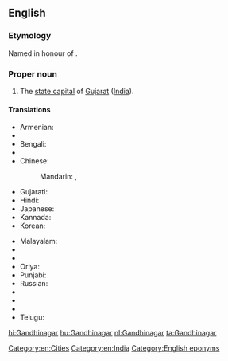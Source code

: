 ==English==
{{wikipedia}}
===Etymology===
Named in honour of {{w|Mohandas Karamchand Gandhi}}.

===Proper noun===
{{en-proper noun}}

# The [[state capital]] of [[Gujarat]] ([[India]]).

====Translations====
{{trans-top|Gandhinagar}}
* Armenian: {{t-|hy|Գանդինագար|tr=Gandinagar}}
* {{trreq|as}}
* Bengali: {{t-|bn|গান্ধীনগর|sc=Beng|tr=gāndhīnagar}}
* {{trreq|hne}}
* Chinese:
*: Mandarin: {{t|cmn|甘地訥格爾|sc=Hani}}, {{t|cmn|甘地讷格尔|tr=Gāndìnègé'ěr|sc=Hani}}
* Gujarati: {{t-|gu|ગાંધીનગર|tr=gā̃dhīnagar|sc=Gujr}}
* Hindi: {{t+|hi|गाँधीनगर|tr=gā̃ndhīnagar}}
* Japanese: {{t-|ja|ガンディーナガル|tr=Gandīnagaru}}
* Kannada: {{t-|kn|ಗಾಂಧಿನಗರ|sc=Knda|tr=gāndhinagara}}
* Korean: {{t-|ko|간디나가르|sc=Kore|tr=gandinagareu}}
{{trans-mid}}
* Malayalam: {{t-|ml|ഗാന്ധിനഗർ|sc=Mlym|tr=gāndhinagaṁ}}
* {{trreq|mr}}
* {{trreq|lus}}
* Oriya: {{t-|or|ଗାନ୍ଧୀନଗର|sc=Orya|tr=gāndhīnagar}}
* Punjabi: {{t-|pa|ਗਾਂਧੀਨਗਰ|m|tr=gā̃dhīnagar|sc=Guru}}
* Russian: {{t-|ru|Гандинагар|m|tr=Gandinagár}}
* {{trreq|sat}}
* {{trreq|sip}}
* {{trreq|ta}}
* Telugu: {{t-|te|గాంధీనగరం|tr=gāndhīnagaraṁ}}
{{trans-bottom}}

[[Category:en:Cities]]
[[Category:en:India]]
[[Category:English eponyms]]

[[hi:Gandhinagar]]
[[hu:Gandhinagar]]
[[nl:Gandhinagar]]
[[ta:Gandhinagar]]